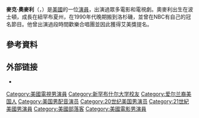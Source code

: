 {{Infobox person
|image         = Mike O'Malley and Bronson Arroyo.jpg
|caption       = 
| name         = Mike O'Malley
| birth_name   = Michael Edward O'Malley
| birth_date   = {{Birth date and age|1966|10|31}}
| birth_place  = 美國麻薩諸塞州[[波士頓|波士頓]]
| death_date   =
| death_place  =
| 
}}
'''麥克·奧麥利'''（{{lang-en|Michael Edward "Mike" O'Malley}}，{{bd|1966年|10月31日||}}）是[[美國|美國]]的一位[[演員|演員]]，出演過眾多電影和電視劇。奧麥利出生在波士頓，成長在紐罕布夏州，在1990年代晚期搬到洛杉磯，並曾在NBC有自己的冠名節目。他曾出演過段時間歡樂合唱團並因此獲得艾美獎提名。

==參考資料==
{{reflist}}

== 外部链接 ==
*{{IMDb name|0005282}}

{{Authority control}}

{{DEFAULTSORT:Omalley, Mike}}
[[Category:美國電視男演員|Category:美國電視男演員]]
[[Category:新罕布什尔大学校友|Category:新罕布什尔大学校友]]
[[Category:爱尔兰裔美国人|Category:爱尔兰裔美国人]]
[[Category:美国男配音演员|Category:美国男配音演员]]
[[Category:20世纪美国男演员|Category:20世纪美国男演员]]
[[Category:21世紀美國男演員|Category:21世紀美國男演員]]
[[Category:美國部落客|Category:美國部落客]]
[[Category:美國電影男演員|Category:美國電影男演員]]